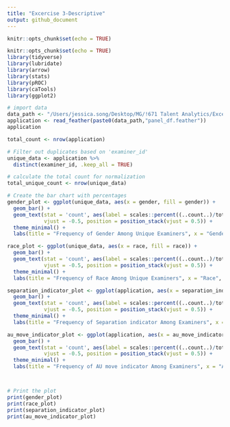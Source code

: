 ```yaml
---
title: "Excercise 3-Descriptive"
output: github_document
---
```


```r
knitr::opts_chunk$set(echo = TRUE)
```

```r
knitr::opts_chunk$set(echo = TRUE)
library(tidyverse)
library(lubridate)
library(arrow)
library(stats)
library(pROC)
library(caTools)
library(ggplot2)
```

```r
# import data
data_path <- "/Users/jessica.song/Desktop/MG/!671 Talent Analytics/Excercise3/"
application <- read_feather(paste0(data_path,"panel_df.feather"))
application
```

```r

total_count <- nrow(application)

# Filter out duplicates based on 'examiner_id'
unique_data <- application %>% 
  distinct(examiner_id, .keep_all = TRUE)

# calculate the total count for normalization
total_unique_count <- nrow(unique_data)

# Create the bar chart with percentages
gender_plot <- ggplot(unique_data, aes(x = gender, fill = gender)) +
  geom_bar() +
  geom_text(stat = 'count', aes(label = scales::percent((..count..)/total_unique_count)), 
            vjust = -0.5, position = position_stack(vjust = 0.5)) +
  theme_minimal() +
  labs(title = "Frequency of Gender Among Unique Examiners", x = "Gender", y = "Count")

race_plot <- ggplot(unique_data, aes(x = race, fill = race)) +
  geom_bar() +
  geom_text(stat = 'count', aes(label = scales::percent((..count..)/total_unique_count)), 
            vjust = -0.5, position = position_stack(vjust = 0.5)) +
  theme_minimal() +
  labs(title = "Frequency of Race Among Unique Examiners", x = "Race", y = "Count")

separation_indicator_plot <- ggplot(application, aes(x = separation_indicator, fill = separation_indicator)) +
  geom_bar() +
  geom_text(stat = 'count', aes(label = scales::percent((..count..)/total_count)), 
            vjust = -0.5, position = position_stack(vjust = 0.5)) +
  theme_minimal() +
  labs(title = "Frequency of Separation indicator Among Examiners", x = "Separation", y = "Count")

au_move_indicator_plot <- ggplot(application, aes(x = au_move_indicator, fill = au_move_indicator)) +
  geom_bar() +
  geom_text(stat = 'count', aes(label = scales::percent((..count..)/total_count)), 
            vjust = -0.5, position = position_stack(vjust = 0.5)) +
  theme_minimal() +
  labs(title = "Frequency of AU move indicator Among Examiners", x = "AU move", y = "Count")



# Print the plot
print(gender_plot)
print(race_plot)
print(separation_indicator_plot)
print(au_move_indicator_plot)

```

